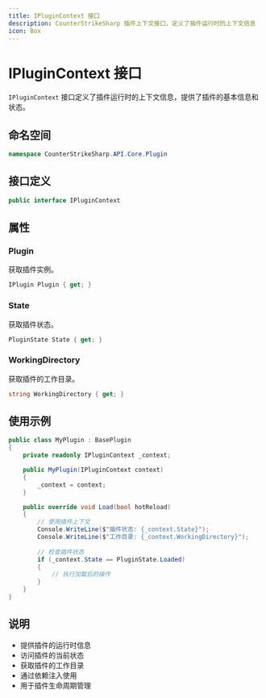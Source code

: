 ```yaml
---
title: IPluginContext 接口
description: CounterStrikeSharp 插件上下文接口，定义了插件运行时的上下文信息
icon: Box
---
```


# IPluginContext 接口

`IPluginContext` 接口定义了插件运行时的上下文信息，提供了插件的基本信息和状态。

## 命名空间

```csharp
namespace CounterStrikeSharp.API.Core.Plugin
```

## 接口定义

```csharp
public interface IPluginContext
```

## 属性

### Plugin

获取插件实例。

```csharp
IPlugin Plugin { get; }
```

### State

获取插件状态。

```csharp
PluginState State { get; }
```

### WorkingDirectory

获取插件的工作目录。

```csharp
string WorkingDirectory { get; }
```

## 使用示例

```csharp
public class MyPlugin : BasePlugin
{
    private readonly IPluginContext _context;

    public MyPlugin(IPluginContext context)
    {
        _context = context;
    }

    public override void Load(bool hotReload)
    {
        // 使用插件上下文
        Console.WriteLine($"插件状态: {_context.State}");
        Console.WriteLine($"工作目录: {_context.WorkingDirectory}");
        
        // 检查插件状态
        if (_context.State == PluginState.Loaded)
        {
            // 执行加载后的操作
        }
    }
}
```

## 说明

- 提供插件的运行时信息
- 访问插件的当前状态
- 获取插件的工作目录
- 通过依赖注入使用
- 用于插件生命周期管理 